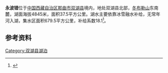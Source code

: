 {{Infobox_lake
 |湖泊名稱 =永波错
 |湖泊照片 = 
 |湖泊照片標題 = 
 |測深圖 =
 |測深圖標題 =
 |湖泊所在地 = [[中国|中国]][[西藏|西藏]]
 |座標 = {{coord |34|57|N|89|13|E|display=inline,title|scale:500000_type:waterbody_region:CN}}
 |湖泊類別 = [[咸水湖|咸水湖]]
 |流入 =
 |流出 = 
 |集水區面積 =679.5平方公里
 |集水區國家 ={{PRC}}
 |湖泊長度 =
 |湖泊闊度 = 
 |湖泊面積 =37.5平方公里
 |平均深度 = 
 |最深深度 = 
 |水體體積 = 
 |湖水停留時間 =
 |湖岸線長度 =
 |海拔高度 =4845米
 |湖中島嶼 =
 |湖邊城鎮 =
}}
{{Location map
 |China Tibet
 |mark=<!--dot-->Blue pog.svg
 |lat_deg=34|lat_min=57|lat_sec =
 |lon_deg=89|lon_min=13|lon_sec =
 |caption=永波错在[[西藏|西藏]]的位置。
 |position=right
 |width=350
 |float=right
}}
'''永波错'''位于[[中国|中国]][[西藏自治区|西藏自治区]][[那曲市|那曲市]][[双湖县|双湖县]]境内，地处双湖县北部，[[冬布勒山|冬布勒山]]东南麓，湖面海拔4845米，面积37.5平方公里。湖水主要依靠冰雪融水补给，无常年河入湖，集水区面积679.5平方公里，补给系数18.1<ref>{{cite book zh |author=王苏民 窦鸿身 |title=中国湖泊志 |format=M |edition=1 |location=北京 |publisher=科学出版社 |date=1998|pages=439|id= ISBN 7-03-006706-1}}</ref>。
==参考资料==
{{reflist}}

[[Category:双湖县湖泊|Category:双湖县湖泊]]